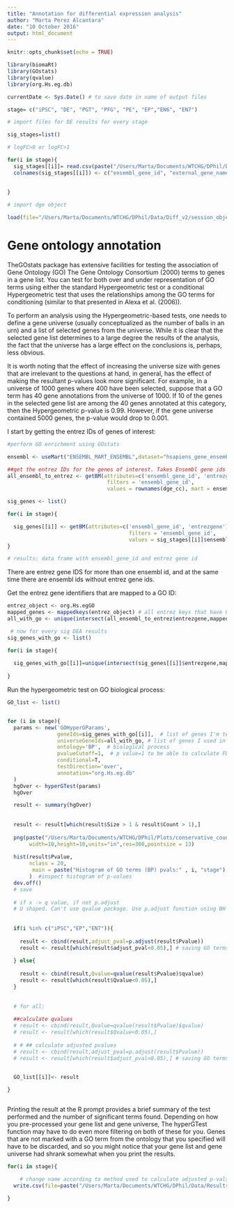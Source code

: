 ```yaml
---
title: "Annotation for differential expression analysis"
author: "Marta Perez Alcantara"
date: "10 October 2016"
output: html_document
---
```


```r
knitr::opts_chunk$set(echo = TRUE)
```


```r
library(biomaRt)
library(GOstats)
library(qvalue)
library(org.Hs.eg.db)

currentDate <- Sys.Date() # to save date in name of output files

```

```r
stage= c("iPSC", "DE", "PGT", "PFG", "PE", "EP","EN6", "EN7")

# import files for DE results for every stage

sig_stages=list()

# logFC>0 or logFC>1

for(i in stage){
  sig_stages[[i]]= read.csv(paste("/Users/Marta/Documents/WTCHG/DPhil/Data/Results/Diff_v2/Voom/conservative_counts/2016-10-17_sig_maxvals_",i,"_diff_expression_results_logFC1.csv",sep=""))
  colnames(sig_stages[[i]]) <- c("ensembl_gene_id", "external_gene_name","gene_biotype", "chromosome_name","logFC","adj.P.Val")
    

}
 
# import dge object

load(file="/Users/Marta/Documents/WTCHG/DPhil/Data/Diff_v2/session_objects/dge_cc.xz",verbose=TRUE)  #loading the dge object for conservative counts
```



# Gene ontology annotation

TheGOstats package has extensive facilities for testing the association of Gene Ontology (GO) The Gene Ontology Consortium (2000) terms to genes in a gene list. You can test for both over and under representation of GO terms using either the standard Hypergeometric test or a conditional Hypergeometric test that uses the relationships among the GO terms for conditioning (similar to that presented in Alexa et al. (2006)).

To perform an analysis using the Hypergeometric-based tests, one needs to define a gene universe (usually conceptualized as the number of balls in an urn) and a list of selected genes from the universe. While it is clear that the selected gene list determines to a large degree the results of the analysis, the fact that the universe has a large effect on the conclusions is,
perhaps, less obvious.

It is worth noting that the effect of increasing the universe size with genes that are irrelevant to the questions at hand, in general, has the effect of making the resultant p-values look more significant. For example, in a universe of 1000 genes where 400 have been selected, suppose that a GO term has 40 gene annotations from the universe of 1000. If 10 of the genes in the selected gene list are among the 40 genes annotated at this category, then the Hypergeometric p-value is 0.99. However, if the gene universe contained 5000 genes, the p-value would drop to 0.001.

I start by getting the entrez IDs of genes of interest:

```r


#perform GO enrichment using GOstats

ensembl <- useMart("ENSEMBL_MART_ENSEMBL",dataset="hsapiens_gene_ensembl",host="www.ensembl.org")

##get the entrez IDs for the genes of interest. Takes Ensembl gene ids from my data
all_ensembl_to_entrez <- getBM(attributes=c('ensembl_gene_id', 'entrezgene'), 
                                filters = 'ensembl_gene_id', 
                                values = rownames(dge_cc), mart = ensembl)  # all genes from dge object

sig_genes <- list()

for(i in stage){

  sig_genes[[i]] <- getBM(attributes=c('ensembl_gene_id', 'entrezgene'), 
                                       filters = 'ensembl_gene_id', 
                                       values = sig_stages[[i]]$ensembl_gene_id, mart = ensembl)
}

# results: data frame with ensembl_gene_id and entrez gene id

```

There are entrez gene IDS for more than one ensembl id, and at the same time there are ensembl ids without entrez gene ids.

Get the entrez gene identifiers that are mapped to a GO ID:


```r

entrez_object <- org.Hs.egGO
mapped_genes <- mappedkeys(entrez_object) # all entrez keys that have GO id
all_with_go <- unique(intersect(all_ensembl_to_entrez$entrezgene,mapped_genes)) # all entrez ids that have GO id from dge object

 # now for every sig DEA results
sig_genes_with_go <- list()

for(i in stage){
  
  sig_genes_with_go[[i]]=unique(intersect(sig_genes[[i]]$entrezgene,mapped_genes))
  
}

```

Run the hypergeometric test on GO biological process:

```r

GO_list <- list()


for (i in stage){
  params <- new('GOHyperGParams',
                geneIds=sig_genes_with_go[[i]],  # list of genes I'm testing
                universeGeneIds=all_with_go, # list of genes I used in my DE analysis (all my genes with RNA-seq data)
                ontology='BP',  # biological process
                pvalueCutoff=1,  # p value=1 to be able to calculate FDR adjusted p values later (q-values)
                conditional=T,
                testDirection='over',
                annotation="org.Hs.eg.db"
  )
  hgOver <- hyperGTest(params)
  hgOver  

  result <- summary(hgOver)
  
  
  result <- result[which(result$Size > 1 & result$Count > 1),] 
  
  png(paste("/Users/Marta/Documents/WTCHG/DPhil/Plots/conservative_counts/GO_histograms/logFC_above_1/",currentDate,"GO_histogram_",i,".png",sep=""), type="cairo",
       width=10,height=10,units="in",res=300,pointsize = 13)
  
  hist(result$Pvalue, 
       nclass = 20,
        main = paste("Histogram of GO terms (BP) pvals:" , i, "stage")
       )  #inspect histogram of p-values
  dev.off()
  # save
  
  # if x -> q value, if not p.adjust
  # U shaped. Can't use qvalue package. Use p.adjust function using BH method.
 
  
  if(i %in% c("iPSC","EP","EN7")){
   
    result <- cbind(result,adjust_pval=p.adjust(result$Pvalue))
    result <- result[which(result$adjust_pval<0.05),] # saving GO terms with significant adjusted p-values
    
  } else{
    
    result <- cbind(result,Qvalue=qvalue(result$Pvalue)$qvalue)
    result <- result[which(result$Qvalue<0.05),]
  }
  
  
  # for all:
  
  ##calculate qvalues
  # result <- cbind(result,Qvalue=qvalue(result$Pvalue)$qvalue)
  # result <- result[which(result$Qvalue<0.05),] 
  
  # # ## calculate adjusted pvalues
  # result <- cbind(result,adjust_pval=p.adjust(result$Pvalue))
  # result <- result[which(result$adjust_pval<0.05),] # saving GO terms with significant adjusted p-values

  
  GO_list[[i]]<- result

}



```

Printing the result at the R prompt provides a brief summary of the test performed and the number of significant terms found. Depending on how you pre-processed your gene list and gene universe, The hyperGTest function may have to do even more filtering on both of these for you. Genes that are not marked with a GO term from the ontology that you specified will have to be discarded, and so you might notice that your gene list and gene universe had shrank somewhat when you print the results.

```r

for(i in stage){

    # change name according to method used to calculate adjusted p-vals and logFC>1 or 0
  write.csv(file=paste("/Users/Marta/Documents/WTCHG/DPhil/Data/Results/Diff_v2/Voom/conservative_counts/",currentDate,"GOstats_GO_BP_",i,"_sig_result_mixed_adjustments_logFC1.csv",sep=""),GO_list[[i]],row.names=F)

}

```

